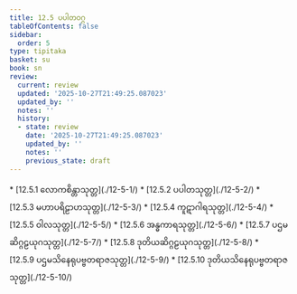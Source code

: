 ```yaml
---
title: 12.5 ပပါတဝဂ္ဂ
tableOfContents: false
sidebar:
  order: 5
type: tipitaka
basket: su
book: sn
review:
  current: review
  updated: '2025-10-27T21:49:25.087023'
  updated_by: ''
  notes: ''
  history:
  - state: review
    date: '2025-10-27T21:49:25.087023'
    updated_by: ''
    notes: ''
    previous_state: draft
---
```



<ReviewStatus review={frontmatter.review} showDetails={true} />

<HypothesisAnnotation frontmatter={frontmatter} />

<DynamicBreadcrumb />



<TableOfContents book="sn" section="12.5">
* [12.5.1 လောကစိန္တာသုတ္တ](./12-5-1/)
* [12.5.2 ပပါတသုတ္တ](./12-5-2/)
* [12.5.3 မဟာပရိဠာဟသုတ္တ](./12-5-3/)
* [12.5.4 ကူဋာဂါရသုတ္တ](./12-5-4/)
* [12.5.5 ဝါလသုတ္တ](./12-5-5/)
* [12.5.6 အန္ဓကာရသုတ္တ](./12-5-6/)
* [12.5.7 ပဌမဆိဂ္ဂဠယုဂသုတ္တ](./12-5-7/)
* [12.5.8 ဒုတိယဆိဂ္ဂဠယုဂသုတ္တ](./12-5-8/)
* [12.5.9 ပဌမသိနေရုပဗ္ဗတရာဇသုတ္တ](./12-5-9/)
* [12.5.10 ဒုတိယသိနေရုပဗ္ဗတရာဇသုတ္တ](./12-5-10/)
</TableOfContents>